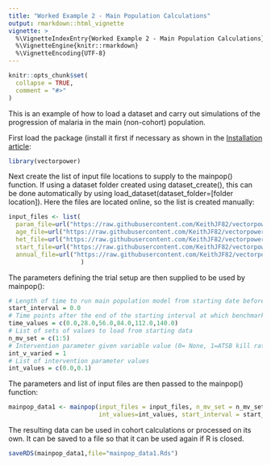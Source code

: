 ```yaml
---
title: "Worked Example 2 - Main Population Calculations"
output: rmarkdown::html_vignette
vignette: >
  %\VignetteIndexEntry{Worked Example 2 - Main Population Calculations}
  %\VignetteEngine{knitr::rmarkdown}
  %\VignetteEncoding{UTF-8}
---
```


```r
knitr::opts_chunk$set(
  collapse = TRUE,
  comment = "#>"
)
```

This is an example of how to load a dataset and carry out simulations of the progression of malaria in the main (non-cohort) population.

First load the package (install it first if necessary as shown in the [Installation article](https://keithjf82.github.io/vectorpower/articles/B_installation.html):

```r
library(vectorpower)
```

Next create the list of input file locations to supply to the mainpop() function. If using a dataset folder created using dataset_create(), this can be done automatically by using load_dataset(dataset_folder=[folder location]). Here the files are located online, so the list is created manually:

```r
input_files <- list(
  param_file=url("https://raw.githubusercontent.com/KeithJF82/vectorpower/master/inst/extdata/param_examples/model_parameters_const.txt"),
  age_file=url("https://raw.githubusercontent.com/KeithJF82/vectorpower/master/inst/extdata/param_examples/age_data_145.txt"),
  het_file=url("https://raw.githubusercontent.com/KeithJF82/vectorpower/master/inst/extdata/param_examples/het_data_9.txt"),
  start_file=url("https://raw.githubusercontent.com/KeithJF82/vectorpower/master/inst/extdata/param_examples/start_data_example.txt"),
  annual_file=url("https://raw.githubusercontent.com/KeithJF82/vectorpower/master/inst/extdata/param_examples/annual_data_example.txt")
                    )
```

The parameters defining the trial setup are then supplied to be used by mainpop():

```r
# Length of time to run main population model from starting date before intervention begins
start_interval = 0.0  
# Time points after the end of the starting interval at which benchmark data should be output
time_values = c(0.0,28.0,56.0,84.0,112.0,140.0) 
# List of sets of values to load from starting data
n_mv_set = c(1:5) 
# Intervention parameter given variable value (0= None, 1=ATSB kill rate, 2=bednet coverage, 3=IRS coverage)
int_v_varied = 1 
# List of intervention parameter values
int_values = c(0.0,0.1) 
```

The parameters and list of input files are then passed to the mainpop() function:

```r
mainpop_data1 <- mainpop(input_files = input_files, n_mv_set = n_mv_set, int_v_varied = int_v_varied, 
                         int_values=int_values, start_interval = start_interval, time_values=time_values)
```

The resulting data can be used in cohort calculations or processed on its own. It can be saved to a file so that it can be used again if R is closed.

```r
saveRDS(mainpop_data1,file="mainpop_data1.Rds")
```


